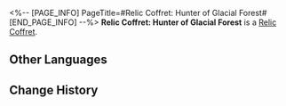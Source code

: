 <%-- [PAGE_INFO]
PageTitle=#Relic Coffret: Hunter of Glacial Forest#
[END_PAGE_INFO] --%>
{{Item Infobox
|id          = 71003
|image       = Item Relic Coffret- Hunter of Glacial Forest.png{{subst:void|<!--$UPLOAD:<<SpriteOutput/ItemFigures/71003.png>-<Item Relic Coffret- Hunter of Glacial Forest.png>-<Item Icons>>-->}}
|type        = Relic Coffret
|invCategory = Valuables
|rarity      = 5
|effect      = 
|description = A device used to collect and restore the Lightdust in the Fragmentum to its original form. Use this to obtain a random 5-star relic from the Hunter of Glacial Forest set.
}}
{{Description|You never know what's in the box until you open it.<br /><br />''"So it's essentially like buying a lottery ticket?"<br />"At least we don't need to worry about finding a cat that is both dead and alive."''}}
'''Relic Coffret: Hunter of Glacial Forest''' is a [[Relic Coffret]].

==Other Languages==
{{Other Languages
|en   = Relic Coffret: Hunter of Glacial Forest
|zhs  = 遗器铸盒：密林卧雪的猎人
|zht  = 遺器鑄盒：密林臥雪的獵人
|ja   = 遺物ボックス：雪の密林の狩人
|ko   = 유물 주조함: 혹한 밀림의 사냥꾼
|es   = Cofre de artefactos: Cazador del bosque glacial
|fr   = Coffret à relique&nbsp;: Chasseur de la forêt glaciaire
|ru   = Сундук с Реликвиями: Охотник ледникового леса
|th   = กล่องรีลิกส์: Hunter of Glacial Forest
|vi   = Hộp Đúc Di Vật: Thợ Săn Tuyết Phủ
|de   = Reliktkästchen: Jäger aus dem Gletscherwald
|id   = Relic Coffret: Hunter of Glacial Forest
|pt   = Cofre de Relíquia: Caçador da Floresta Glacial
}}

==Change History==
{{Change History|1.0}}